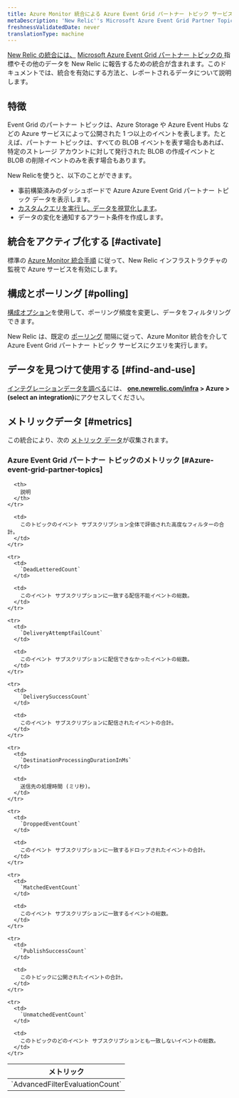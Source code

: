 ```yaml
---
title: Azure Monitor 統合による Azure Event Grid パートナー トピック サービス
metaDescription: 'New Relic''s Microsoft Azure Event Grid Partner Topics integration: what data it reports and how to enable it.'
freshnessValidatedDate: never
translationType: machine
---
```


[New Relic の統合には、](/docs/infrastructure/integrations-getting-started/getting-started/introduction-infrastructure-integrations) [Microsoft Azure Event Grid パートナー トピックの ](https://azure.microsoft.com/en-us/products/event-grid/)指標やその他のデータを New Relic に報告するための統合が含まれます。このドキュメントでは、統合を有効にする方法と、レポートされるデータについて説明します。

## 特徴

Event Grid のパートナー トピックは、Azure Storage や Azure Event Hubs などの Azure サービスによって公開された 1 つ以上のイベントを表します。たとえば、パートナー トピックは、すべての BLOB イベントを表す場合もあれば、特定のストレージ アカウントに対して発行された BLOB の作成イベントと BLOB の削除イベントのみを表す場合もあります。

New Relicを使うと、以下のことができます。

* 事前構築済みのダッシュボードで Azure Azure Event Grid パートナー トピック データを表示します。
* [カスタムクエリを実行し、データを視覚化します](/docs/infrastructure/integrations-getting-started/getting-started/use-integration-data-new-relic-insights)。
* データの変化を通知するアラート条件を作成します。

## 統合をアクティブ化する [#activate]

標準の [Azure Monitor 統合手順](/docs/infrastructure/microsoft-azure-integrations/azure-integrations-list/azure-monitor) に従って、New Relic インフラストラクチャの監視で Azure サービスを有効にします。

## 構成とポーリング [#polling]

[構成オプション](/docs/infrastructure/microsoft-azure-integrations/azure-integrations-list/azure-monitor/#settings)を使用して、ポーリング頻度を変更し、データをフィルタリングできます。

New Relic は、既定の [ポーリング](/docs/infrastructure/microsoft-azure-integrations/azure-integrations-list/azure-monitor/#settings) 間隔に従って、Azure Monitor 統合を介して Azure Event Grid パートナー トピック サービスにクエリを実行します。

## データを見つけて使用する [#find-and-use]

[インテグレーションデータを調べる](/docs/infrastructure/integrations/find-use-infrastructure-integration-data)には、 <DNT>**[one.newrelic.com/infra](https://one.newrelic.com/infra) > Azure > (select an integration)**</DNT>にアクセスしてください。

## メトリックデータ [#metrics]

この統合により、次の [メトリック データ](/docs/infrastructure/integrations-getting-started/getting-started/understand-integration-data-data-types#metric)が収集されます。

### Azure Event Grid パートナー トピックのメトリック [#Azure-event-grid-partner-topics]

<table>
  <thead>
    <tr>
      <th style={{ width: "300px" }}>
        メトリック
      </th>

      <th>
        説明
      </th>
    </tr>
  </thead>

  <tbody>
    <tr>
      <td>
        `AdvancedFilterEvaluationCount`
      </td>

      <td>
        このトピックのイベント サブスクリプション全体で評価された高度なフィルターの合計。
      </td>
    </tr>

    <tr>
      <td>
        `DeadLetteredCount`
      </td>

      <td>
        このイベント サブスクリプションに一致する配信不能イベントの総数。
      </td>
    </tr>

    <tr>
      <td>
        `DeliveryAttemptFailCount`
      </td>

      <td>
        このイベント サブスクリプションに配信できなかったイベントの総数。
      </td>
    </tr>

    <tr>
      <td>
        `DeliverySuccessCount`
      </td>

      <td>
        このイベント サブスクリプションに配信されたイベントの合計。
      </td>
    </tr>

    <tr>
      <td>
        `DestinationProcessingDurationInMs`
      </td>

      <td>
        送信先の処理時間 (ミリ秒)。
      </td>
    </tr>

    <tr>
      <td>
        `DroppedEventCount`
      </td>

      <td>
        このイベント サブスクリプションに一致するドロップされたイベントの合計。
      </td>
    </tr>

    <tr>
      <td>
        `MatchedEventCount`
      </td>

      <td>
        このイベント サブスクリプションに一致するイベントの総数。
      </td>
    </tr>

    <tr>
      <td>
        `PublishSuccessCount`
      </td>

      <td>
        このトピックに公開されたイベントの合計。
      </td>
    </tr>

    <tr>
      <td>
        `UnmatchedEventCount`
      </td>

      <td>
        このトピックのどのイベント サブスクリプションとも一致しないイベントの総数。
      </td>
    </tr>
  </tbody>
</table>
